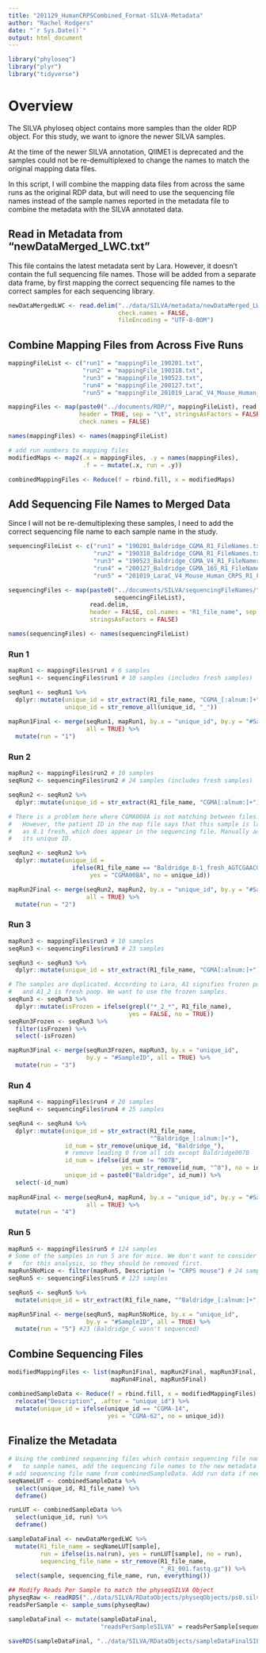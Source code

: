 ```yaml
---
title: "201129_HumanCRPSCombined_Format-SILVA-Metadata"
author: "Rachel Rodgers"
date: "`r Sys.Date()`"
output: html_document
---
```


```r
library("phyloseq")
library("plyr")
library("tidyverse")
```

# Overview

The SILVA phyloseq object contains more samples than the older RDP object.
For this study, we want to ignore the newer SILVA samples. 

At the time of the newer SILVA annotation, QIIME1 is deprecated and the samples
could not be re-demultiplexed to change the names to match the original
mapping data files.

In this script, I will combine the mapping data files from across the same runs
as the original RDP data, but will need to use the sequencing file names instead
of the sample names reported in the metadata file to combine the metadata with
the SILVA annotated data.

## Read in Metadata from "newDataMerged_LWC.txt"

This file contains the latest metadata sent by Lara. However, it doesn't contain
the full sequencing file names. Those will be added from a separate data frame,
by first mapping the correct sequencing file names to the correct samples for
each sequencing library.

```r
newDataMergedLWC <- read.delim("../data/SILVA/metadata/newDataMerged_LWC.txt",
                               check.names = FALSE,
                               fileEncoding = "UTF-8-BOM")

```

## Combine Mapping Files from Across Five Runs

```r
mappingFileList <- c("run1" = "mappingFile_190201.txt",
                     "run2" = "mappingFile_190318.txt",
                     "run3" = "mappingFile_190523.txt",
                     "run4" = "mappingFile_200127.txt",
                     "run5" = "mappingFile_201019_LaraC_V4_Mouse_Human_CRPS.txt")

mappingFiles <- map(paste0("../documents/RDP/", mappingFileList), read.delim, 
                    header = TRUE, sep = "\t", stringsAsFactors = FALSE,
                    check.names = FALSE)

names(mappingFiles) <- names(mappingFileList)

# add run numbers to mapping files
modifiedMaps <- map2(.x = mappingFiles, .y = names(mappingFiles),
                     .f = ~ mutate(.x, run = .y))
```

```r
combinedMappingFiles <- Reduce(f = rbind.fill, x = modifiedMaps)
```

## Add Sequencing File Names to Merged Data

Since I will not be re-demultiplexing these samples, I need to add the correct
sequencing file name to each sample name in the study.

```r
sequencingFileList <- c("run1" = "190201_Baldridge_CGMA_R1_FileNames.txt",
                        "run2" = "190318_Baldridge_CGMA_R1_FileNames.txt",
                        "run3" = "190523_Baldridge_CGMA_V4_R1_FileNames.txt",
                        "run4" = "200127_Baldridge_CGMA_16S_R1_FileNames.txt",
                        "run5" = "201019_LaraC_V4_Mouse_Human_CRPS_R1_FileNames.txt")

sequencingFiles <- map(paste0("../documents/SILVA/sequencingFileNames/",
                              sequencingFileList),
                       read.delim,
                       header = FALSE, col.names = "R1_file_name", sep = "\t",
                       stringsAsFactors = FALSE)

names(sequencingFiles) <- names(sequencingFileList)
```

### Run 1

```r
mapRun1 <- mappingFiles$run1 # 6 samples
seqRun1 <- sequencingFiles$run1 # 10 samples (includes fresh samples)

seqRun1 <- seqRun1 %>% 
  dplyr::mutate(unique_id = str_extract(R1_file_name, "CGMA_[:alnum:]+"),
                unique_id = str_remove_all(unique_id, "_"))
  
mapRun1Final <- merge(seqRun1, mapRun1, by.x = "unique_id", by.y = "#SampleID",
                      all = TRUE) %>% 
  mutate(run = "1")
```

### Run 2

```r
mapRun2 <- mappingFiles$run2 # 10 samples
seqRun2 <- sequencingFiles$run2 # 24 samples (includes fresh samples)

seqRun2 <- seqRun2 %>% 
  dplyr::mutate(unique_id = str_extract(R1_file_name, "CGMA[:alnum:]+"))

# There is a problem here where CGMA008A is not matching between files. 
#   However, the patient ID in the map file says that this sample is labeled
#   as 8.1 fresh, which does appear in the sequencing file. Manually adding
#   its unique ID.

seqRun2 <- seqRun2 %>% 
  dplyr::mutate(unique_id = 
                  ifelse(R1_file_name == "Baldridge_8-1_fresh_AGTCGAACGAGG_rc_CCTCGTTCGACT_index2_CTTGGTAGTGCC_rc_GGCACTACCAAG_S26_L001_R1_001.fastq.gz",
                       yes = "CGMA008A", no = unique_id))

mapRun2Final <- merge(seqRun2, mapRun2, by.x = "unique_id", by.y = "#SampleID",
                      all = TRUE) %>% 
  mutate(run = "2")
```

### Run 3

```r
mapRun3 <- mappingFiles$run3 # 10 samples
seqRun3 <- sequencingFiles$run3 # 23 samples

seqRun3 <- seqRun3 %>% 
  dplyr::mutate(unique_id = str_extract(R1_file_name, "CGMA[:alnum:]+"))

# The samples are duplicated. According to Lara, A1 signifies frozen poop,
#   and A1_2 is fresh poop. We want to use the frozen samples.
seqRun3 <- seqRun3 %>% 
  dplyr::mutate(isFrozen = ifelse(grepl("*_2_*", R1_file_name),
                                  yes = FALSE, no = TRUE))
seqRun3Frozen <- seqRun3 %>% 
  filter(isFrozen) %>% 
  select(-isFrozen)

mapRun3Final <- merge(seqRun3Frozen, mapRun3, by.x = "unique_id", 
                      by.y = "#SampleID", all = TRUE) %>% 
  mutate(run = "3")
```

### Run 4

```r
mapRun4 <- mappingFiles$run4 # 20 samples
seqRun4 <- sequencingFiles$run4 # 25 samples

seqRun4 <- seqRun4 %>% 
  dplyr::mutate(unique_id = str_extract(R1_file_name, 
                                        "^Baldridge_[:alnum:]+"),
                id_num = str_remove(unique_id, "Baldridge_"),
                # remove leading 0 from all ids except Baldridge007B
                id_num = ifelse(id_num != "007B",
                                yes = str_remove(id_num, "^0"), no = id_num),
                unique_id = paste0("Baldridge", id_num)) %>% 
  select(-id_num)
                
mapRun4Final <- merge(seqRun4, mapRun4, by.x = "unique_id", by.y = "#SampleID",
                      all = TRUE) %>% 
  mutate(run = "4")
```

### Run 5

```r
mapRun5 <- mappingFiles$run5 # 124 samples
# Some of the samples in run 5 are for mice. We don't want to consider them
#   for this analysis, so they should be removed first.
mapRun5NoMice <- filter(mapRun5, Description != "CRPS mouse") # 24 samples
seqRun5 <- sequencingFiles$run5 # 123 samples

seqRun5 <- seqRun5 %>% 
  mutate(unique_id = str_extract(R1_file_name, "^Baldridge_[:alnum:]+"))

mapRun5Final <- merge(seqRun5, mapRun5NoMice, by.x = "unique_id", 
                      by.y = "#SampleID", all = TRUE) %>% 
  mutate(run = "5") #23 (Baldridge_C wasn't sequenced)
```

## Combine Sequencing Files

```r
modifiedMappingFiles <- list(mapRun1Final, mapRun2Final, mapRun3Final,
                             mapRun4Final, mapRun5Final)

combinedSampleData <- Reduce(f = rbind.fill, x = modifiedMappingFiles) %>% 
  relocate("Description", .after = "unique_id") %>% 
  mutate(unique_id = ifelse(unique_id == "CGMA-14",
                            yes = "CGMA-62", no = unique_id))
```

## Finalize the Metadata

```r
# Using the combined sequencing files which contain sequencing file names linked
#   to sample names, add the sequencing file names to the new metadata
# add sequencing file name from combinedSampleData. Add run data if needed
seqNameLUT <- combinedSampleData %>% 
  select(unique_id, R1_file_name) %>% 
  deframe()

runLUT <- combinedSampleData %>% 
  select(unique_id, run) %>% 
  deframe()

sampleDataFinal <- newDataMergedLWC %>% 
  mutate(R1_file_name = seqNameLUT[sample],
         run = ifelse(is.na(run), yes = runLUT[sample], no = run),
         sequencing_file_name = str_remove(R1_file_name,
                                           "_R1_001.fastq.gz")) %>% 
  select(sample, sequencing_file_name, run, everything())
```

```r
## Modify Reads Per Sample to match the physeqSILVA Object
physeqRaw <- readRDS("../data/SILVA/RDataObjects/physeqObjects/ps0.silva_single.RDS")
readsPerSample <- sample_sums(physeqRaw)

sampleDataFinal <- mutate(sampleDataFinal,
                          "readsPerSampleSILVA" = readsPerSample[sequencing_file_name])
```

```r
saveRDS(sampleDataFinal, "../data/SILVA/RDataObjects/sampleDataFinalSILVA.RDS")
```

